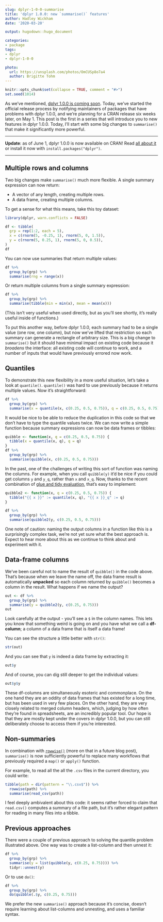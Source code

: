 ```yaml
---
slug: dplyr-1-0-0-summarise
title: 'dplyr 1.0.0: new `summarise()` features'
author: Hadley Wickham
date: '2020-03-20'

output: hugodown::hugo_document

categories:
- package
tags:
- dplyr
- dplyr-1-0-0

photo:
  url: https://unsplash.com/photos/OmCUSp8o7a4
  author: Brigitte Tohm
---
```


```r
knitr::opts_chunk$set(collapse = TRUE, comment = "#>")
set.seed(1014)
```

As we've mentioned, [dplyr 1.0.0 is coming soon](https://www.tidyverse.org/blog/2020/03/dplyr-1-0-0-is-coming-soon/). Today, we've started the official release process by notifying maintainers of packages that have problems with dplyr 1.0.0, and we're planning for a CRAN release six weeks later, on May 1. This post is the first in a series that will introduce you to new features in dplyr 1.0.0. Today, I'll start with some big changes to `summarise()` that make it significantly more powerful.

---

**Update**: as of June 1, dplyr 1.0.0 is now available on CRAN! Read [all about  it](/blog/2020/06/dplyr-1-0-0/) or install it now with `install.packages("dplyr")`.

---

## Multiple rows and columns

Two big changes make `summarise()` much more flexible. A single summary expression can now return:

* A vector of any length, creating multiple rows.
* A data frame, creating multiple columns.

To get a sense for what this means, take this toy dataset:

```r
library(dplyr, warn.conflicts = FALSE)

df <- tibble(
  grp = rep(1:2, each = 5), 
  x = c(rnorm(5, -0.25, 1), rnorm(5, 0, 1.5)),
  y = c(rnorm(5, 0.25, 1), rnorm(5, 0, 0.5)),
)
df
```

You can now use summaries that return multiple values:

```r
df %>% 
  group_by(grp) %>% 
  summarise(rng = range(x))
```

Or return multiple columns from a single summary expression: 

```r
df %>% 
  group_by(grp) %>% 
  summarise(tibble(min = min(x), mean = mean(x)))
```
(This isn't very useful when used directly, but as you'll see shortly, it's really useful inside of functions.)

To put this another way, before dplyr 1.0.0, each summary had to be a single value (one row, one column), but now we've lifted that restriction so each summary can generate a rectangle of arbitrary size. This is a big change to `summarise()` but it should have minimal impact on existing code because it _broadens_ the interface: all existing code will continue to work, and a number of inputs that would have previously errored now work. 

## Quantiles

To demonstrate this new flexibility in a more useful situation, let's take a look at `quantile()`. `quantile()` was hard to use previously because it returns multiple values. Now it's straightforward:

```r
df %>% 
  group_by(grp) %>% 
  summarise(x = quantile(x, c(0.25, 0.5, 0.75)), q = c(0.25, 0.5, 0.75))
```

It would be nice to be able to reduce the duplication in this code so that we don't have to type the quantile values twice. We can now write a simple function because summary expressions can now be data frames or tibbles:

```r
quibble <- function(x, q = c(0.25, 0.5, 0.75)) {
  tibble(x = quantile(x, q), q = q)
}
df %>% 
  group_by(grp) %>% 
  summarise(quibble(x, c(0.25, 0.5, 0.75)))
```

In the past, one of the challenges of writing this sort of function was naming the columns. For example, when you call `quibble(y)` it'd be nice if you could get columns `y` and `y_q`, rather than `x` and `x_q`. Now, thanks to the recent combination of [glue and tidy evaluation](https://www.tidyverse.org/blog/2020/02/glue-strings-and-tidy-eval/), that's easy to implement: 

```r
quibble2 <- function(x, q = c(0.25, 0.5, 0.75)) {
  tibble("{{ x }}" := quantile(x, q), "{{ x }}_q" := q)
}

df %>% 
  group_by(grp) %>% 
  summarise(quibble2(y, c(0.25, 0.5, 0.75)))
```

One note of caution: naming the output columns in a function like this is a surprisingly complex task, we're not yet sure what the best approach is. Expect to hear more about this as we continue to think about and experiment with it.

## Data-frame columns

We've been careful not to name the result of `quibble()` in the code above. That's because when we leave the name off, the data frame result is automatically **unpacked** so each column returned by `quibble()` becomes a column in the result. What happens if we name the output?

```r
out <- df %>% 
  group_by(grp) %>% 
  summarise(y = quibble2(y, c(0.25, 0.75)))
out
```
Look carefully at the output - you'll see a `$` in the column names. This lets you know that something weird is going on and you have what we call a **df-column**; a column of a data frame that is itself a data frame! 

You can see the structure a little better with `str()`:

```r
str(out)
```

And you can see that `y` is indeed a data frame by extracting it:

```r
out$y
```

And of course, you can dig still deeper to get the individual values:

```r
out$y$y
```

These df-columns are simultaneously esoteric and commonplace. On the one hand they are an oddity of data frames that has existed for a long time, but has been used in very few places. On the other hand, they are very closely related to merged column headers, which, judging by how often they're found in spreadsheets, are an incredibly popular tool. Our hope is that they are mostly kept under the covers in dplyr 1.0.0, but you can still deliberately choose to access them if you're interested.

## Non-summaries

In combination with [`rowwise()`](http://dplyr.tidyverse.org/dev/articles/rowwise.html) (more on that in a future blog post), `summarise()` is now sufficiently powerful to replace many workflows that previously required a `map()` or `apply()` function. 

For example, to read all the all the `.csv` files in the current directory, you could write:

```r
tibble(path = dir(pattern = "\\.csv$")) %>% 
  rowwise(path) %>% 
  summarise(read_csv(path))
```

I feel deeply ambivalent about this code: it seems rather forced to claim that `read.csv()` computes a summary of a file path, but it's rather elegant pattern for reading in many files into a tibble.

## Previous approaches

There were a couple of previous approach to solving the quantile problem illustrated above. One way was to create a list-column and then unnest it:

```r
df %>% 
  group_by(grp) %>% 
  summarise(y = list(quibble(y, c(0.25, 0.75)))) %>% 
  tidyr::unnest(y)
```

Or to use `do()`:

```r
df %>% 
  group_by(grp) %>% 
  do(quibble(.$y, c(0.25, 0.75)))
```

We prefer the new `summarise()` approach because it's concise, doesn't require learning about list-columns and unnesting, and uses a familiar syntax.
